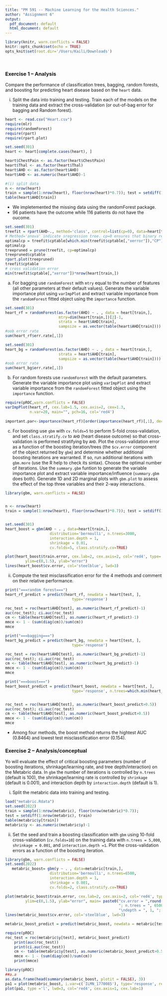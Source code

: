 ```yaml
---
title: "PM 591 -- Machine Learning for the Health Sciences."
author: "Assignment 6"
output:
  pdf_document: default
  html_document: default
---
```


```r
library(knitr, warn.conflicts = FALSE)
knitr::opts_chunk$set(echo = TRUE)
opts_knit$set(root.dir='/Users/Kaili/Downloads')

```

<br>

### Exercise 1 -- Analysis
Compare the performance of classification trees, bagging, random forests, and boosting for predicting heart disease based on the ``heart`` data.

i. Split the data into training and testing. Train each of the models on the training data and extract the cross-validation (or out-of-bag error for bagging and Random forest). 

```r
heart <- read.csv("Heart.csv")
require(mlr)
require(randomForest)
require(rpart)
require(rpart.plot)

set.seed(301)
heart <- heart[complete.cases(heart), ]

heart$ChestPain <- as.factor(heart$ChestPain)
heart$Thal <- as.factor(heart$Thal)
heart$AHD <- as.factor(heart$AHD)
heart$AHD <- as.numeric(heart$AHD)-1
```


```r
#(i) split data
n <- nrow(heart)
train = sample(1:nrow(heart), floor(nrow(heart)*0.7)); test = setdiff(1:nrow(heart), train)
table(heart$AHD[train])
```
- We impletemented the missing data using the randomForest package. 
- 96 patients have the outcome while 116 patients do not have the oucome.

```r
set.seed(301)
treefit = rpart(AHD~., method='class', control=list(cp=0), data=heart[train,]) 
# Method='anova' indicate sregression tree. cp=0 ensures that binary recursive partitioning will not stop early due to lack of improvement in RSS by an amount  of at least cp
optimalcp = treefit$cptable[which.min(treefit$cptable[,"xerror"]),"CP"]  # for you to fill in
optimalcp
treepruned = prune(treefit, cp=optimalcp)
treepruned$cptable
rpart.plot(treepruned)
treefit$cptable
# cross validation error 
min(treefit$cptable[,"xerror"])*nrow(heart[train,])
```

   a. For bagging use ``randomForest`` with ``mtry`` equal to the number of features (all other parameters at their default values). Generate the variable importance plot using ``varImpPlot`` and extract variable importance from the ``randomForest`` fitted object using the ``importance`` function.
 
```r
set.seed(301)
heart_rf = randomForest(as.factor(AHD) ~ . , data = heart[train,],
                        mtry=dim(heart[train,])[2]-1,
                        strata = heart$AHD[train],
                        sampsize = as.vector(table(heart$AHD[train]))) 
#oob error rate
sum(heart_rf$err.rate[,1])

set.seed(301)
heart_bg = randomForest(as.factor(AHD) ~ . , data = heart[train,],
                        strata = heart$AHD[train],
                        sampsize = as.vector(table(heart$AHD[train]))) 
#oob error rate
sum(heart_bg$err.rate[,1])

```

   b.  For random forests use ``randomForest`` with the default parameters. Generate the variable importance plot using ``varImpPlot`` and extract variable importance from the ``randomForest`` fitted object using the ``importance`` function. 

```r
require(pROC,warn.conflicts = FALSE)
varImpPlot(heart_rf, cex.lab=1.5, cex.axis=2, cex=1.3, 
           n.var=20, main="", pch=16, col='red4')
 
important.par<-importance(heart_rf)[order(importance(heart_rf)[,1], decreasing = TRUE),]

``` 
   
   c. For boosting use `gbm` with ``cv.folds=5`` to perform 5-fold cross-validation, and set ``class.stratify.cv`` to ``AHD`` (heart disease outcome) so that cross-validation is performed stratifying by ``AHD``.  Plot the cross-validation error as a function of the boosting iteration/trees (the `$cv.error` component of the object returned by ``gbm``) and determine whether additional boosting iterations are warranted. If so, run additional iterations with  ``gbm.more`` (use the R help to check its sintax). Choose the optimal number of iterations. Use the ``summary.gbm`` funtion to generate the variable importance plot and extract variable importance/influence (``summary.gbm`` does both). Generate 1D and 2D marginal plots with ``gbm.plot`` to assess the effect of the top three variables and their 2-way interactions. 


```r
library(gbm, warn.conflicts = FALSE)


n <- nrow(heart)
train = sample(1:nrow(heart), floor(nrow(heart)*0.7)); test = setdiff(1:nrow(heart), train)


set.seed(301)
heart_boost = gbm(AHD ~ . , data=heart[train,], 
                    distribution='bernoulli', n.trees=3000,
                    interaction.depth = 1,
                    shrinkage = 0.01,
                    cv.folds=5, class.stratify.cv=TRUE)
```


```r
plot(heart_boost$train.error, cex.lab=2, cex.axis=2, col='red4', type='l', lwd=3, 
         ylim=c(0,1.5), ylab="error")
lines(heart_boost$cv.error, col='steelblue', lwd=3)

```
   
ii. Compute the test misclassification error for the 4 methods and comment on their relative performance.



```r
print("===random forest===") 
heart_rf_predict = predict(heart_rf, newdata = heart[test, ], 
                              type='response')

roc_test = roc(heart$AHD[test], as.numeric(heart_rf_predict)-1) 
auc(roc_test); ci.auc(roc_test)
cm <- table(heart$AHD[test], as.numeric(heart_rf_predict)-1)
mmce <- 1 - (sum(diag(cm))/sum(cm))
mmce
```


```r
print("===bagging===") 
heart_bg_predict = predict(heart_bg, newdata = heart[test, ], 
                              type='response')

roc_test = roc(heart$AHD[test], as.numeric(heart_bg_predict)-1) 
auc(roc_test); ci.auc(roc_test)
cm <- table(heart$AHD[test], as.numeric(heart_bg_predict)-1)
mmce <- 1 - (sum(diag(cm))/sum(cm))
mmce

print("===boost===") 
heart_boost_predict = predict(heart_boost, newdata = heart[test, ], 
                              type='response', n.trees=which.min(heart_boost$cv.error))


roc_test = roc(heart$AHD[test], as.numeric(heart_boost_predict>0.5)) 
auc(roc_test); ci.auc(roc_test)
cm <- table(heart$AHD[test], as.numeric(heart_boost_predict>0.5))
mmce <- 1 - (sum(diag(cm))/sum(cm))
mmce
```

- Among four methods, the boost method returns the hightest AUC (0.8464) and lowest test misclassification error (0.154). 


### Exercise 2 -- Analysis/conceptual 
Yo will evaluate the effect of critical boosting parameters (number of boosting iterations, shrinkage/learning rate, and tree depth/interaction) on the Metabric data.  In ``gbm`` the number of iterations is controlled by ``n.trees`` (default is 100), the shrinkage/learning rate is controlled by ``shrinkage`` (default is 0.001), and interaction depth by ``interaction.depth`` (default is 1).

i. Split the metabric data into training and testing. 
```r
load("metabric.Rdata")
set.seed(2022)
train = sample(1:nrow(metabric), floor(nrow(metabric)*0.7)); 
test = setdiff(1:nrow(metabric), train)
table(metabric$y[train])
metabric$y <- as.numeric(metabric$y)-1

```
ii. Set the seed and train a boosting classification with ``gbm`` using 10-fold cross-validation (``cv.folds=10``) on the training data with ``n.trees = 5,000``, ``shrinkage = 0.001``, and ``interaction.depth =1``. Plot the cross-validation errors as a function of the boosting iteration.
```r
library(gbm, warn.conflicts = FALSE)
set.seed(2022)
   metabric_boost= gbm(y ~ . , data=metabric[train,], 
                    distribution='bernoulli', n.trees=6500,
                    interaction.depth = 1,
                    shrinkage = 0.001,
                    cv.folds=2, class.stratify.cv=TRUE)
```


```r
plot(metabric_boost$train.error, cex.lab=2, cex.axis=2, col='red4', type='l', lwd=3,  xlim=c(0,6500),
         ylim=c(0,1.5), ylab="error", main= paste0("cv.error = ",round(min(metabric_boost$cv.error),4),
                                                   "; n.trees = ", 6500,
                                                   "\ndepth = ", 1, "; shrinkage = ", 0.01))
lines(metabric_boost$cv.error, col='steelblue', lwd=3)
```
```r
metabric_boost_predict = predict(metabric_boost, newdata = metabric[test, ], type='response')
```


```r
require(pROC)
roc_test = roc(metabric$y[test], metabric_boost_predict) 
    print(auc(roc_test))
    print(ci.auc(roc_test))
    cm <- table(metabric$y[test], as.numeric(metabric_boost_predict>0.5))
    mmce <- 1 - (sum(diag(cm))/sum(cm))
    print(mmce)
```

```r
library(pROC)
##a.a
as.data.frame(head(summary(metabric_boost, plotit = FALSE), 3))
pa1 = plot(metabric_boost, i.var=c('ILMN_1770085'), type='response', return.grid=TRUE)
plot(pa1, type ='l', lwd=3, col='red4', cex.axis=1, cex.lab=1)
```
